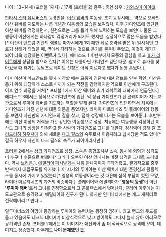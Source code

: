 나이 : 13~14세 (포터블 1까지) / 17세 (포터블 2)
종족 : 휴먼
성우 : [[카와스미 아야코]]

[[판타시 스타 유니버스]]의 등장인물.
[[이산 웨버]]의 여동생. 초기 등장시에는 역으로 오빠인 이산 웨버를 지도하는 나름 개념찬 여동생의 모습을 보여줬다. 이후 가디언즈에 입단한 이산 웨버를 걱정하면서, 한편으로는 그를 돕기 위해 노력하는 모습을 보인다. 물론 그 행동이 이산에게는 하나같이 걱정거리가 되기도 했지만. 실질적으로 많은 도움을 받았다[* 이산이 엔드럼 기관의 램볼트 마가시에게 1회 패한 뒤로 충격을 받은 뒤 일시적인 그로기 상태가 되었을 때, 옆에서 격려하는 것으로 용기를 붇독워 주었고, 이것이 계기가 되어 더욱 성장하는 이벤트가 있다]. 에피소드 1 후반부에서 모종의 결심을 하고 [[휴가 라이트]]에게 상담을 받으러 간다[* 이유는 다름아닌 가디언즈 입단 때문. 참고로 휴가를 찾아갔을 때 휴가는 농담조로 데이트 신청은 아직 이르다고 했다가 된통 혼났다.].

이후 이산이 아크갈드를 쫓기 시작할 때는 모종의 집단에 대한 정보를 일부 확인. 이산을 돕기 위해 대담하게 스스로 미끼가 되는 작전을 감행하지만 역으로 이산에게 구조된다. 이후 연수 과정을 거쳐[* 포터블 1에서 이산 웨버와 휴가 라이트의 대화에서 언급된다.] 에피소드 3에서는 정식으로 가디언즈에 입단. 막 상급 가디언즈가 된 플레이어가 지도교관으로서 루미아 웨버를 지도하는 역할을 맡게 된다. 가디언즈에 입단하면서 처음에는 가디언즈가 가진 신념에 대한 의문을 품었지만. 라미아 마르티네즈 및 플레이어의 행동을 보면서 자신만의 가디언즈의 길을 찾고, 점차 성장해 나가는 모습을 보여준다. 후반부에는 이산 이상의 저력을 가진 강인한 여동생으로 성장. 처음에는 여동생을 걱정하던 이산도 그녀의 성장을 인정하고 한 사람의 가디언즈로 그녀를 대한다. 정신력이 강해 [[칼 프리드리히 하우저]]에 의해 새로운 [[다크 펄스]]의 숙주로서 이용하려고 납치당한 적도 있다[* 결국 하우저 자신이 다크 펄스의 숙주가 되어버리지만.].

포터블 2에서는 상급 가디언즈로 성장. 소속은 총합조사부 소속. 동시에 외형과 성격도 너 누구냐 수준으로 변했다[* 그러나 오빠인 이산 앞에서는 예전 성격을 그대로 드러냈다. 역시 [[브라콘]].]. [[에밀리아 퍼시발]]과는 처음 만나자마자 투닥거렸고, 결과적으로 중후반부까지 대립구도를 유지했다. 이 시기의 루미아는 이산 웨버에 대한 존경심과 콤플렉스를 동시에 가지고 있었는데[* 영웅의 여동생이라는 것 때문에 심적 부담이 컸던 모양, 라미아 마르티네즈의 과거와 비슷하다.], 플레이어와 에밀리아가 ''''영웅의 동생''''이 아닌 ''''루미아 웨버''''로서 그녀를 인정함으로서 그 콤플렉스에서 벗어난다. 클리어 이후에는 지도교관으로 승격됐고, 에밀리아와 친구가 된다. 하지만 인피니티에서는 개그 캐릭터로 전락해버리고 만다...

일루미너스의 야망에 등장하는 루미아의 능력치는 굉장히 엄하다. 최고 랭크의 롯드를 들고 있음에도 테크닉 데미지기 비상식적으로 낮고 방어력도 그다지 높지 않아 여러모로 공기격인 존재. 포터블 2에서는 이 이미지가 쇄신되어 좀 더 적극적으로 공격해 오며, 데미지도 상승했다. 아무래도 '''나이 문제였던 듯.'''
